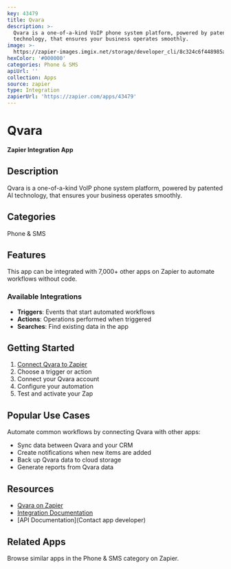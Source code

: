 ```yaml
---
key: 43479
title: Qvara
description: >-
  Qvara is a one-of-a-kind VoIP phone system platform, powered by patented AI
  technology, that ensures your business operates smoothly.
image: >-
  https://zapier-images.imgix.net/storage/developer_cli/8c324c6f448985a46f8ca54beb50cb17.png?auto=format%2Ccompress&ixlib=python-3.0.0&q=50
hexColor: '#000000'
categories: Phone & SMS
apiUrl: ''
collection: Apps
source: zapier
type: Integration
zapierUrl: 'https://zapier.com/apps/43479'
---
```

# Qvara

**Zapier Integration App**

## Description

Qvara is a one-of-a-kind VoIP phone system platform, powered by patented AI technology, that ensures your business operates smoothly.

## Categories

Phone & SMS

## Features

This app can be integrated with 7,000+ other apps on Zapier to automate workflows without code.

### Available Integrations

- **Triggers**: Events that start automated workflows
- **Actions**: Operations performed when triggered
- **Searches**: Find existing data in the app

## Getting Started

1. [Connect Qvara to Zapier](https://zapier.com/apps/43479)
2. Choose a trigger or action
3. Connect your Qvara account
4. Configure your automation
5. Test and activate your Zap

## Popular Use Cases

Automate common workflows by connecting Qvara with other apps:

- Sync data between Qvara and your CRM
- Create notifications when new items are added
- Back up Qvara data to cloud storage
- Generate reports from Qvara data

## Resources

- [Qvara on Zapier](https://zapier.com/apps/43479)
- [Integration Documentation](https://zapier.com/apps/43479/integrations)
- [API Documentation](Contact app developer)

## Related Apps

Browse similar apps in the Phone & SMS category on Zapier.
